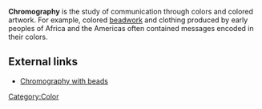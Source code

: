 {{move to Wiktionary}}
{{Orphan|date=July 2006}} 
'''Chromography''' is the study of communication through colors and colored artwork. For example, colored [[beadwork]] and clothing produced by early peoples of Africa and the Americas often contained messages encoded in their colors.

==External links==

* [http://www.orn.mpg.de/~knauer/wickler/perl.html Chromography with beads]
[[Category:Color]]
